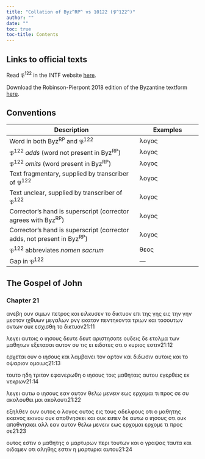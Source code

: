 ```yaml
---
title: "Collation of Byz^RP^ vs 10122 (𝔓^122^)"
author: ""
date: ""
toc: true
toc-title: Contents
---
```


::: {.callout-note appearance="minimal" icon="false" collapse="true"}
# Links to official texts

Read 𝔓^122^ in the INTF website [here](https://ntvmr.uni-muenster.de/manuscript-workspace?docID=10122).

Download the Robinson-Pierpont 2018 edition of the Byzantine textform [here](https://web.archive.org/web/20210413060536/https://byzantinetext.com/wp-content/uploads/2021/03/robinson-pierpont-2018-gnt-edition.pdf).


:::


::: {.callout-note appearance="minimal" icon="false" collapse="true"}
# Conventions

| Description                                                              	| Examples                           	|
|--------------------------------------------------------------------------	|------------------------------------	|
| Word in both Byz^RP^ and 𝔓^122^                                   	| λογος                              	|
| 𝔓^122^ *adds* (word not present in Byz^RP^)                       	| [λογος]{.greek-added}            	|
| 𝔓^122^ *omits* (word present in Byz^RP^)                          	| [λογος]{.greek-omitted}          	|
| Text fragmentary, supplied by transcriber of 𝔓^122^               	| [λογος]{.greek-supplied}         	|
| Text unclear, supplied by transcriber of 𝔓^122^                   	| [λογος]{.unclear}                	|
| Corrector's hand is superscript (corrector agrees with Byz^RP^)          	| [λογος]{.corr}                   	|
| Corrector's hand is superscript (corrector adds, not present in Byz^RP^) 	| [[λογος]{.corr}]{.greek-added} 	|
| 𝔓^122^ abbreviates *nomen sacrum*                                 	| [θεος]{.greek-abbr}            	|
| Gap in 𝔓^122^                                                     	| [―]{.gap}                        	|
:::

## The Gospel of John

### Chapter 21

[ανεβη]{.greek-omitted} [[ουν]{.greek-supplied}]{.greek-added} [σιμων]{.greek-supplied} πε[τρος]{.greek-supplied} [και]{.greek-supplied} [ειλκυσεν]{.greek-supplied} [το]{.greek-supplied} [δικτυον]{.greek-supplied} [επι]{.greek-omitted} [της]{.greek-omitted} [γης]{.greek-omitted} [[ε]{.greek-supplied}ις]{.greek-added} [[τ]{.unclear}[ην]{.greek-supplied}]{.greek-added} [[γην]{.greek-supplied}]{.greek-added} [μεστον]{.greek-supplied} [ιχθυων]{.greek-supplied} [μεγαλω]{.greek-supplied}ν [[ρνγ]{.greek-abbr}]{.greek-added} [εκατον]{.greek-omitted} [πεντηκοντα]{.greek-omitted} [τριων]{.greek-omitted} [κ]{.unclear}[αι]{.greek-supplied} [τοσουτων]{.greek-supplied} [ον]{.greek-supplied}[των]{.greek-supplied} [ουκ]{.greek-supplied} [ε]{.greek-supplied}σχισθη τ[ο]{.greek-supplied} [δικτυον]{.greek-supplied}[21:11]{.aside}

[λεγει]{.greek-supplied} [αυτοις]{.greek-supplied} [ο]{.greek-supplied} [ιησους]{.greek-abbr} [δευτε]{.greek-omitted} [δευτ]{.greek-added} α[ριστησατε]{.greek-supplied} [ουδεις]{.greek-supplied} [δε]{.greek-supplied} [ετολμ]{.greek-supplied}α των μ[αθητων]{.greek-supplied} [εξετασαι]{.greek-supplied} [αυ]{.greek-supplied}[τον]{.greek-supplied} [συ]{.greek-supplied} [τι]{.greek-supplied}[ς]{.unclear} ει ειδοτε[ς]{.greek-supplied} [οτι]{.greek-supplied} [ο]{.greek-supplied} [κυριος]{.greek-abbr} [ε]{.greek-supplied}[στιν]{.greek-supplied}[21:12]{.aside}

[ερχετ]{.greek-supplied}αι [ουν]{.greek-omitted} [ο]{.greek-omitted} [ιησους]{.greek-abbr} και [λαμβανει]{.greek-supplied} [τον]{.greek-supplied} [αρτον]{.greek-supplied} [κα]{.greek-supplied}ι διδωσιν [αυτοις]{.greek-supplied} [και]{.greek-supplied} [το]{.greek-supplied} [οψα]{.greek-supplied}[ριον]{.greek-supplied} [ομοι]{.greek-supplied}[ω]{.unclear}ς[21:13]{.aside}

τουτο [ηδη]{.greek-supplied} [τριτον]{.greek-supplied} [εφανερω]{.greek-supplied}[θ]{.unclear}η [ο]{.greek-omitted} [ιησους]{.greek-omitted} τοις [μ]{.unclear}[αθηταις]{.greek-supplied} [αυτου]{.greek-omitted} [εγερθεις]{.greek-supplied} [εκ]{.greek-omitted} [νεκρων]{.greek-omitted}[21:14]{.aside}

[λεγει]{.greek-omitted} [αυτω]{.greek-omitted} [ο]{.greek-omitted} [ιησους]{.greek-omitted} [εαν]{.greek-omitted} [αυτον]{.greek-omitted} [θελω]{.greek-supplied} [μενειν]{.greek-supplied} [εως]{.greek-supplied} [ερ]{.greek-supplied}[χ]{.unclear}ο[μ]{.unclear}[αι]{.greek-supplied} [τι]{.greek-supplied} [προς]{.greek-supplied} [σε]{.greek-supplied} [συ]{.greek-supplied} [ακολουθει]{.greek-omitted} [μοι]{.greek-supplied} [[ακολ]{.greek-supplied}[ο]{.unclear}υ[τ]{.unclear}ι]{.greek-added}[21:22]{.aside}

ε[ξ]{.unclear}η[λθεν]{.greek-supplied} [ουν]{.greek-supplied} [[ουτος]{.greek-supplied}]{.greek-added} [ο]{.greek-supplied} [λογος]{.greek-supplied} [ουτος]{.greek-omitted} εις τους α[δελφους]{.greek-supplied} [οτι]{.greek-supplied} [ο]{.greek-supplied} [μαθητη]{.greek-supplied}ς [εκεινος]{.greek-omitted} [εκινου]{.greek-added} [ουκ]{.greek-supplied} [αποθνη]{.greek-supplied}[σκει]{.greek-supplied} [και]{.greek-omitted} [ουκ]{.greek-supplied} [ειπε]{.greek-supplied}[ν]{.unclear} [δε]{.greek-added} αυτ[ω]{.unclear} [ο]{.greek-supplied} [ιησους]{.greek-abbr} [οτι]{.greek-supplied} [ουκ]{.greek-supplied} [αποθνησκει]{.greek-supplied} αλλ εαν [αυτον]{.greek-supplied} [θε]{.greek-supplied}[λω]{.greek-supplied} [μενειν]{.greek-supplied} [εω]{.greek-supplied}ς [ερχομαι]{.greek-omitted} [ερχομ[ε]{.unclear}]{.greek-added} [τι]{.greek-supplied} [προς]{.greek-supplied} [σε]{.greek-supplied}[21:23]{.aside}

[ουτος]{.greek-supplied} [εστιν]{.greek-supplied} [ο]{.unclear} μαθητ[η]{.unclear}[ς]{.greek-supplied} [ο]{.greek-supplied} [μαρτυρων]{.greek-supplied} [περ]{.greek-supplied}ι τουτων [και]{.greek-supplied} [[ο]{.greek-supplied}]{.greek-added} [γραψας]{.greek-supplied} [ταυτα]{.greek-supplied} [και]{.greek-supplied} οιδαμ[εν]{.greek-supplied} [οτι]{.greek-supplied} [αληθης]{.greek-omitted} [εστιν]{.greek-omitted} [η]{.greek-omitted} [μαρτυρια]{.greek-omitted} [αυτου]{.greek-omitted}[21:24]{.aside}

